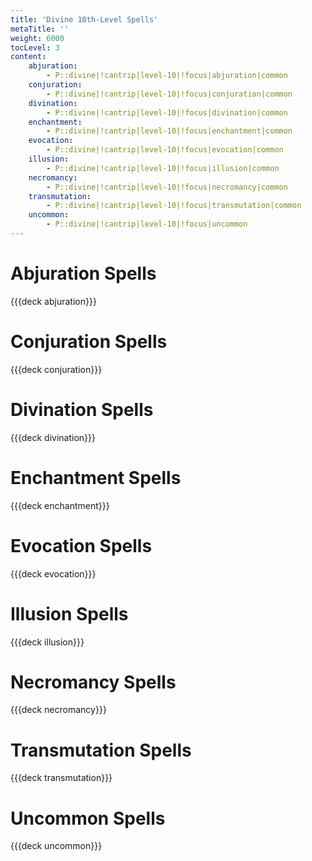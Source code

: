 ```yaml
---
title: 'Divine 10th-Level Spells'
metaTitle: ''
weight: 6000
tocLevel: 3
content:
    abjuration:
        - P::divine|!cantrip|level-10|!focus|abjuration|common
    conjuration:
        - P::divine|!cantrip|level-10|!focus|conjuration|common
    divination:
        - P::divine|!cantrip|level-10|!focus|divination|common
    enchantment:
        - P::divine|!cantrip|level-10|!focus|enchantment|common
    evocation:
        - P::divine|!cantrip|level-10|!focus|evocation|common
    illusion:
        - P::divine|!cantrip|level-10|!focus|illusion|common
    necromancy:
        - P::divine|!cantrip|level-10|!focus|necromancy|common
    transmutation:
        - P::divine|!cantrip|level-10|!focus|transmutation|common
    uncommon:
        - P::divine|!cantrip|level-10|!focus|uncommon
---
```


# Abjuration Spells

{{{deck abjuration}}}

# Conjuration Spells

{{{deck conjuration}}}

# Divination Spells

{{{deck divination}}}

# Enchantment Spells

{{{deck enchantment}}}

# Evocation Spells

{{{deck evocation}}}

# Illusion Spells

{{{deck illusion}}}

# Necromancy Spells

{{{deck necromancy}}}

# Transmutation Spells

{{{deck transmutation}}}

# Uncommon Spells

{{{deck uncommon}}}
